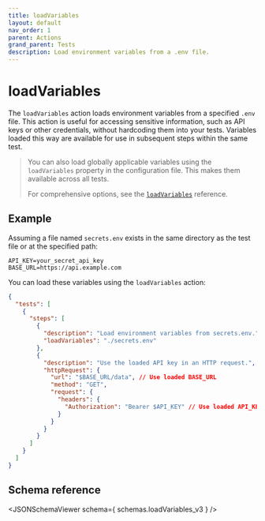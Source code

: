 ```yaml
---
title: loadVariables
layout: default
nav_order: 1
parent: Actions
grand_parent: Tests
description: Load environment variables from a .env file.
---
```



# loadVariables

The `loadVariables` action loads environment variables from a specified `.env` file. This action is useful for accessing sensitive information, such as API keys or other credentials, without hardcoding them into your tests. Variables loaded this way are available for use in subsequent steps within the same test.

> You can also load globally applicable variables using the `loadVariables` property in the configuration file. This makes them available across all tests.
>
> For comprehensive options, see the [`loadVariables`](/docs/references/schemas/loadvariables) reference.

## Example

Assuming a file named `secrets.env` exists in the same directory as the test file or at the specified path:

```env title="secrets.env"
API_KEY=your_secret_api_key
BASE_URL=https://api.example.com
```

You can load these variables using the `loadVariables` action:

```json
{
  "tests": [
    {
      "steps": [
        {
          "description": "Load environment variables from secrets.env.",
          "loadVariables": "./secrets.env"
        },
        {
          "description": "Use the loaded API key in an HTTP request.",
          "httpRequest": {
            "url": "$BASE_URL/data", // Use loaded BASE_URL
            "method": "GET",
            "request": {
              "headers": {
                "Authorization": "Bearer $API_KEY" // Use loaded API_KEY
              }
            }
          }
        }
      ]
    }
  ]
}
```

## Schema reference

<JSONSchemaViewer schema={ schemas.loadVariables_v3 } />
